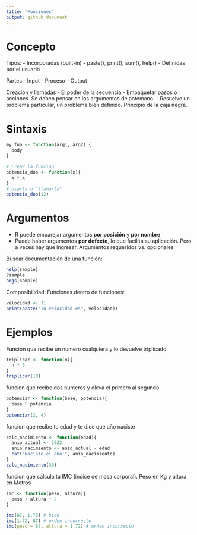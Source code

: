```yaml
---
title: "Funciones"
output: github_document
---
```

# Concepto

Tipos:
-   Incorporadas (built-in)
    -   paste(), print(), sum(), help()
-   Definidas por el usuario

Partes
-   Input
-   Proceso
-   Output

Creación y llamadas
-   El poder de la secuencia
-   Empaquetar pasos o acciones. Se deben pensar en los argumentos de antemano.
-   Resuelve un problema particular, un problema bien definido. Principio de la caja negra.

# Sintaxis

```r
my_fun <- function(arg1, arg2) {
  body
}
```


```r
# Crear la función
potencia_dos <- function(x){
  x * x
}
# Usarla o "llamarla"
potencia_dos(12)

```

# Argumentos
-   R puede emparejar argumentos **por posición** y **por nombre**
-   Puede haber argumentos **por defecto**, lo que facilita su aplicación. Pero a veces hay que ingresar. Argumentos requeridos vs. opcionales

Buscar documentación de una función:

```r
help(sample)
?sample
args(sample)
```

Composibilidad: Funciones dentro de funciones:

```r
velocidad <- 31
print(paste("Tu velocidad es", velocidad))
```

# Ejemplos

Funcion que recibe un numero cualquiera y lo devuelve triplicado

```r
triplicar <- function(n){
  n * 3
}
triplicar(10)
```

funcion que recibe dos numeros y eleva el primero al segundo

```r
potenciar <- function(base, potencia){
  base ^ potencia
}
potenciar(2, 4)
```

funcion que recibe tu edad y te dice que año naciste

```r
calc_nacimiento <- function(edad){
  anio_actual <- 2022
  anio_nacimiento <- anio_actual - edad
  cat("Naciste el año:", anio_nacimiento)
}
calc_nacimiento(36)
```

funcion que calcula tu IMC (indice de masa corporal). Peso en Kg y altura en Metros

```r
imc <- function(peso, altura){
  peso / altura ^ 2
}

imc(87, 1.72) # bien
imc(1.72, 87) # orden incorrecto
imc(peso = 87, altura = 1.72) # orden incorrecto
```




